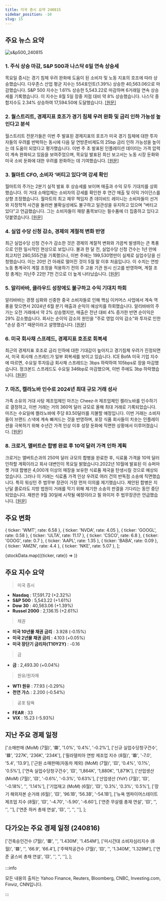 ```yaml
---
title: 미국 증시 요약 240815
sidebar_position: -10
slug: 15
---
```


## 주요 뉴스 요약

![s&p500_240815](/map/240815.png)

### 1. **주식 상승 마감, S&P 500과 나스닥 6일 연속 상승세**

목요일 증시는 경기 침체 우려 완화에 도움이 된 소비자 및 노동 지표의 호조에 따라 상승했습니다. 다우존스 산업 평균 지수는 554포인트(1.39%) 상승한 40,563.06으로 마감했습니다. S&P 500 지수는 1.61% 상승한 5,543.22로 마감하며 6거래일 연속 상승세를 기록했습니다. 이 지수는 8월 5일 장중 저점 대비 약 8% 상승했습니다. 나스닥 종합지수도 2.34% 상승하여 17,594.50에 도달했습니다. [[원문]](https://www.cnbc.com/2024/08/14/stock-market-today-live-updates.html?__source=newsletter%7Cmsapac)

### 2. **월스트리트, 경제지표 호조가 경기 침체 우려 완화 및 금리 인하 가능성 높인다고 분석**

월스트리트 전문가들은 이번 주 발표된 경제지표의 호조가 미국 경기 침체에 대한 투자자들의 우려를 반박하는 동시에 다음 달 연방준비제도의 25bp 금리 인하 가능성을 높이는 데 도움이 되었다고 평가했습니다. 이번 주 초 발표된 인플레이션 데이터는 가격 압력이 계속 완화되고 있음을 보여주었으며, 목요일 발표된 최신 보고서는 노동 시장 둔화와 미국 소비 둔화에 대한 우려를 완화하는 데 기여했습니다. [[원문]](https://www.marketwatch.com/story/s-p-500-erases-august-losses-as-irrational-recession-fears-fade-25f60b55)

### 3. **월마트 CFO, 소비자 '버티고 있다'며 강세 확인**

월마트의 주가는 2분기 실적 발표 후 상승세를 보이며 매출과 수익 모두 기대치를 상회했습니다. 이 거대 소매업체는 소비자의 강세를 확인한 후 연간 매출 및 이익 가이던스를 상향 조정했습니다. 월마트의 최고 재무 책임자 존 데이비드 레이니는 소비자들이 선거와 지정학적 사건을 둘러싼 불확실성에도 불구하고 일관성을 유지하고 있으며 "버티고 있다"고 언급했습니다. 그는 소비자들이 재량 품목보다는 필수품에 더 집중하고 있다고 덧붙였습니다. [[원문]](https://finance.yahoo.com/video/consumer-hanging-despite-uncertainty-walmart-144627689.html)

### 4. **실업 수당 신청 감소, 경제의 계절적 변화 반영**

최근 실업수당 신청 건수가 감소한 것은 경제의 계절적 변화와 가끔씩 발생하는 큰 폭풍으로 인한 일시적인 현상으로 보입니다. 불과 한 달 전, 실업수당 신청 건수는 1년 만에 최고치인 280,555건을 기록했으나, 이번 주에는 199,530명만이 실제로 실업수당을 신청했습니다. 이는 20만 건 아래로 떨어진 것이 5월 말 이후 처음입니다. 이 수치는 연방 노동 통계국이 계절 조정을 적용하기 전의 주 고용 기관 원시 신고를 반영하며, 계절 조정 총계는 지난주 22만 7천 건으로 더 높게 나타났습니다. [[원문]](https://www.marketwatch.com/story/rising-layoffs-the-surge-in-jobless-claims-may-have-been-a-mirage-dc38d30a?mod=home-page)

### 5. **알리바바, 클라우드 성장에도 불구하고 수익 기대치 하회**

알리바바는 경쟁 심화와 신중한 중국 소비자들로 인해 핵심 이커머스 사업에서 계속 역풍을 맞으면서 2024년 6월 분기 매출과 순익이 예상치를 하회했습니다. 알리바바의 주가는 오전 거래에서 약 2% 상승했지만, 매출은 전년 대비 4% 증가한 반면 순이익은 29% 감소했습니다. 회사는 순이익 감소의 원인을 "주로 영업 이익 감소"와 투자로 인한 "손상 증가" 때문이라고 설명했습니다. [[원문]](https://www.cnbc.com/2024/08/15/alibaba-shares-dip-3percent-after-quarterly-earnings-miss-expectations-despite-cloud-acceleration.html)

### 6. **미국 회사채 스프레드, 경제지표 호조로 회복세**

최근의 경제지표 호조로 금리 인하에 대한 기대감이 높아지고 경기침체 우려가 진정되면서, 미국 회사채 스프레드가 일부 회복세를 보이고 있습니다. ICE BofA 미국 기업 지수에 따르면, 수요일 투자등급 회사채 스프레드는 3bps 하락하여 105bps로 장을 마감했습니다. 정크본드 스프레드도 수요일 346bp로 마감했으며, 이번 주에도 3bp 하락했습니다. [[원문]](https://www.reuters.com/markets/rates-bonds/us-corporate-bond-spreads-recover-promising-economic-data-2024-08-15/)

### 7. **마즈, 켈라노바 인수로 2024년 최대 규모 거래 성사**

가족 소유의 거대 사탕 제조업체인 마즈는 Cheez-It 제조업체인 켈라노바를 인수하기로 결정하고, 이번 거래는 거의 360억 달러 규모로 올해 최대 거래로 기록되었습니다. 마즈는 수요일에 켈라노바에 주당 83.50달러를 지불할 예정입니다. 이번 거래는 소비자들이 브랜드 스낵에 계속 빠져드는 것을 반영하며, 포장 식품 회사들이 치솟는 인플레이션을 극복하기 위해 수년간 가격 인상 이후 성장 둔화에 직면한 상황에서 이루어졌습니다. [[원문]](https://www.reuters.com/business/retail-consumer/snickers-maker-mars-pay-8350-per-share-kellanova-wsj-reports-2024-08-14/)

### 8. **크로거, 앨버트슨 합병 완료 후 10억 달러 가격 인하 계획**

크로거는 앨버트슨과의 250억 달러 규모의 합병을 완료한 후, 식료품 가격을 10억 달러 인하할 계획이라고 회사 대변인이 목요일 밝혔습니다.2022년 10월에 발표된 이 슈퍼마켓 거대 합병은 4,000개 이상의 매장을 보유한 식료품 제국을 탄생시킬 것으로 예상되었습니다. 그러나 이 거래는 식료품 가격 인상 우려로 여러 건의 반독점 소송에 직면했습니다. 특히 워싱턴 주 법무부 장관이 가장 먼저 이의를 제기했습니다. 제안된 합병은 지난달 콜로라도 지방 법원이 거래를 막기 위해 제기한 소송의 판결을 기다리는 동안 중단되었습니다. 재판은 9월 30일에 시작될 예정이라고 필 와이저 주 법무장관은 언급했습니다. [[원문]](https://finance.yahoo.com/news/kroger-plans-lower-prices-1-215050514.html)

## 주요 변화

  { ticker: 'WMT', rate: 6.58 },
  { ticker: 'NVDA', rate: 4.05 },
  { ticker: 'GOOGL', rate: 0.58 },
  { ticker: 'ULTA', rate: 11.17 },
  { ticker: 'CSCO', rate: 6.8 },
  { ticker: 'GOOG', rate: 0.7 },
  { ticker: 'AAPL', rate: 1.35 },
  { ticker: 'BABA', rate: 0.09 },
  { ticker: 'AMZN', rate: 4.4 },
  { ticker: 'NKE', rate: 5.07 },
];

{stockData.map(({ticker, rate}) => <StockCardMini key={ticker} key={ticker} ticker={ticker} rate={rate}></StockCardMini>)}

## 주요 지수 요약

> 미국 증시

- **Nasdaq** : 17,591.72 (+2.32%)
- **S&P 500** : 5,543.22 (+1.61%)
- **Dow 30** : 40,563.06 (+1.39%)
- **Russel 2000** : 2,136.15 (+2.61%)

> 채권

- **미국 10년물 채권 금리** : 3.928 (-0.15%)
- **미국 2년물 채권 금리** : 4.103 (+0.05%)
- **미국 장단기 금리차(T10Y2Y)** : -0.16

> 금

- **금** : 2,493.30 (+0.04%)

> 원유/원자재

- **WTI 원유** : 77.93 (-0.29%)
- **천연 가스** : 2.200 (-0.54%)

> 공포 탐욕

- **FEAR** : 33
- **VIX** : 15.23 (-5.93%)

## 지난 주요 경제 일정

  ['소매판매 (MoM) (7월)', '🟥', '1.0%', '0.4%', '-0.2%'],
  ['신규 실업수당청구건수', '🟥', '227K', '236K', '234K'],
  ['필라델피아 연방 제조업 지수 (8월)', '🟥', '-7.0', '5.4', '13.9'],
  ['근원 소매판매(자동차 제외) (MoM) (7월)', '🟨', '0.4%', '0.1%', '0.5%'],
  ['연속 실업수당청구건수', '🟨', '1,864K', '1,880K', '1,871K'],
  ['산업생산 (MoM) (7월)', '🟨', '-0.6%', '-0.3%', '0.63%'],
  ['산업생산 (YoY) (7월)', '🟨', '-0.18%', '', '1.14%'],
  ['기업재고 (MoM) (6월)', '🟨', '0.3%', '0.3%', '0.5%'],
  ['장기 해외자본 순거래 (6월)', '🟨', '96.1B', '56.3B', '-54.1B'],
  ['뉴욕 엠파이어스테이트 제조업 지수 (8월)', '🟨', '-4.70', '-5.90', '-6.60'],
  ['연준 무살렘 총재 연설', '🟨', '', '', ''],
  ['연준 하커 총재 연설', '🟨', '', '', ''],
];

<EconomicCalendar data={eventsData} />

## 다가오는 주요 경제 일정 (240816)

  ['건축승인건수 (7월)', '🟥', '', '1.430M', '1.454M'],
  ['미시간대 소비자심리지수 (8월)', '🟥', '', '66.9', '66.4'],
  ['주택착공건수 (7월)', '🟨', '', '1.340M', '1.329M'],
  ['연준 굴스비 총재 연설', '🟨', '', '', ''],
];

<EconomicCalendar data={nextEventsData} />

:::info

모든 내용의 출처는 Yahoo Finance, Reuters, Bloomberg, CNBC, Investing.com, Finviz, CNN입니다.

:::
